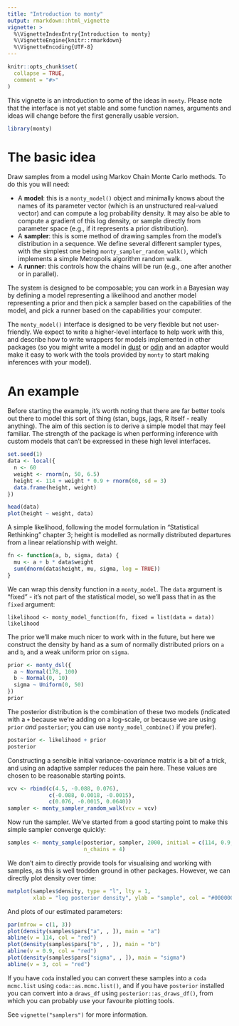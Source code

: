 ```yaml
---
title: "Introduction to monty"
output: rmarkdown::html_vignette
vignette: >
  %\VignetteIndexEntry{Introduction to monty}
  %\VignetteEngine{knitr::rmarkdown}
  %\VignetteEncoding{UTF-8}
---
```


```r
knitr::opts_chunk$set(
  collapse = TRUE,
  comment = "#>"
)
```

This vignette is an introduction to some of the ideas in `monty`.  Please note that the interface is not yet stable and some function names, arguments and ideas will change before the first generally usable version.

```r
library(monty)
```

# The basic idea

Draw samples from a model using Markov Chain Monte Carlo methods.  To do this you will need:

* A **model**: this is a `monty_model()` object and minimally knows about the names of its parameter vector (which is an unstructured real-valued vector) and can compute a log probability density.  It may also be able to compute a gradient of this log density, or sample directly from parameter space (e.g., if it represents a prior distribution).
* A **sampler**: this is some method of drawing samples from the model's distribution in a sequence.  We define several different sampler types, with the simplest one being `monty_sampler_random_walk()`, which implements a simple Metropolis algorithm random walk.
* A **runner**: this controls how the chains will be run (e.g., one after another or in parallel).

The system is designed to be composable; you can work in a Bayesian way by defining a model representing a likelihood and another model representing a prior and then pick a sampler based on the capabilities of the model, and pick a runner based on the capabilities your computer.

The `monty_model()` interface is designed to be very flexible but not user-friendly.  We expect to write a higher-level interface to help work with this, and describe how to write wrappers for models implemented in other packages (so you might write a model in [dust](https://mrc-ide.github.io/dust) or [odin](https://mrc-ide.github.io/odin) and an adaptor would make it easy to work with the tools provided by `monty` to start making inferences with your model).

# An example

Before starting the example, it's worth noting that there are far better tools out there to model this sort of thing (stan, bugs, jags, R itself - really anything).  The aim of this section is to derive a simple model that may feel familiar.  The strength of the package is when performing inference with custom models that can't be expressed in these high level interfaces.

```r
set.seed(1)
data <- local({
  n <- 60
  weight <- rnorm(n, 50, 6.5)
  height <- 114 + weight * 0.9 + rnorm(60, sd = 3)
  data.frame(height, weight)
})
```


```r
head(data)
plot(height ~ weight, data)
```

A simple likelihood, following the model formulation in "Statistical Rethinking" chapter 3; height is modelled as normally distributed departures from a linear relationship with weight.

```r
fn <- function(a, b, sigma, data) {
  mu <- a + b * data$weight
  sum(dnorm(data$height, mu, sigma, log = TRUE))
}
```

We can wrap this density function in a `monty_model`.  The `data` argument is "fixed" - it's not part of the statistical model, so we'll pass that in as the `fixed` argument:

```
likelihood <- monty_model_function(fn, fixed = list(data = data))
likelihood
```

The prior we'll make much nicer to work with in the future, but here we construct the density by hand as a sum of normally distributed priors on `a` and `b`, and a weak uniform prior on `sigma`.

```r
prior <- monty_dsl({
  a ~ Normal(178, 100)
  b ~ Normal(0, 10)
  sigma ~ Uniform(0, 50)
})
prior
```

The posterior distribution is the combination of these two models (indicated with a `+` because we're adding on a log-scale, or because we are using `prior` *and* `posterior`; you can use `monty_model_combine()` if you prefer).

```r
posterior <- likelihood + prior
posterior
```

Constructing a sensible initial variance-covariance matrix is a bit of a trick, and using an adaptive sampler reduces the pain here.  These values are chosen to be reasonable starting points.

```r
vcv <- rbind(c(4.5, -0.088, 0.076),
             c(-0.088, 0.0018, -0.0015),
             c(0.076, -0.0015, 0.0640))
sampler <- monty_sampler_random_walk(vcv = vcv)
```

Now run the sampler.  We've started from a good starting point to make this simple sampler converge quickly:

```r
samples <- monty_sample(posterior, sampler, 2000, initial = c(114, 0.9, 3),
                        n_chains = 4)
```

We don't aim to directly provide tools for visualising and working with samples, as this is well trodden ground in other packages.  However, we can directly plot density over time:

```r
matplot(samples$density, type = "l", lty = 1,
        xlab = "log posterior density", ylab = "sample", col = "#00000055")
```

And plots of our estimated parameters:

```r
par(mfrow = c(1, 3))
plot(density(samples$pars["a", , ]), main = "a")
abline(v = 114, col = "red")
plot(density(samples$pars["b", , ]), main = "b")
abline(v = 0.9, col = "red")
plot(density(samples$pars["sigma", , ]), main = "sigma")
abline(v = 3, col = "red")
```

If you have `coda` installed you can convert these samples into a `coda` `mcmc.list` using `coda::as.mcmc.list()`, and if you have `posterior` installed you can convert into a `draws_df` using `posterior::as_draws_df()`, from which you can probably use your favourite plotting tools.

See `vignette("samplers")` for more information.
